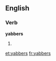 ==English==

===Verb===
'''yabbers'''

# {{third-person singular of|[[yabber]]}}

[[et:yabbers]]
[[fr:yabbers]]